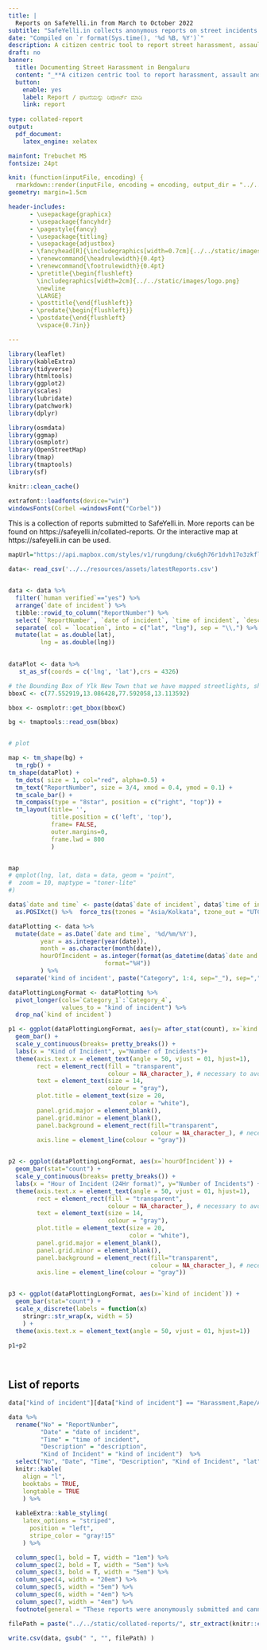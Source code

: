 ```yaml
---
title: |
  Reports on SafeYelli.in from March to October 2022
subtitle: "SafeYelli.in collects anonymous reports on street incidents of harassment and assault in Bengaluru."
date: "Compiled on `r format(Sys.time(), '%d %B, %Y')`"
description: A citizen centric tool to report street harassment, assault and other crimes in Bengaluru. See our community's citizen reported crime data on a map.
draft: no
banner:
  title: Documenting Street Harassment in Bengaluru
  content: "_**A citizen centric tool to report harassment, assault and other crimes on the streets in Bengaluru. See our community's citizen reported crime data on a map.**_ \n \n ಬೆಂಗಳೂರು ಗರವಾಸಿಗಳಿಗೆ  ಇಲ್ಲಿ ನಡೆಯುವ ದೌರ್ಜನ್ಯ ಮತ್ತು ಕಿರುಕುಳವನ್ನು ರಿಪೋರ್ಟ್ ಮಾಡುವ ಉಪಕರಣ. ಇಲ್ಲಿ ಸಂಗ್ರಹವಾದ ಅಪರಾಧ ವರದಿಗಳನ್ನು ನಕ್ಷೆಯ ಮೇಲೆ ಕಾಣಬಹುದು "
  button:
    enable: yes
    label: Report / ಘಟನೆಯನ್ನು ರಿಪೋರ್ಟ್ ಮಾಡಿ  
    link: report
    
type: collated-report
output: 
  pdf_document:
    latex_engine: xelatex

mainfont: Trebuchet MS
fontsize: 24pt

knit: (function(inputFile, encoding) {
  rmarkdown::render(inputFile, encoding = encoding, output_dir = "../../static/collated-reports/") })
geometry: margin=1.5cm  

header-includes: 
      - \usepackage{graphicx}
      - \usepackage{fancyhdr}
      - \pagestyle{fancy}
      - \usepackage{titling}
      - \usepackage{adjustbox}
      - \fancyhead[R]{\includegraphics[width=0.7cm]{../../static/images/logo.png}}
      - \renewcommand{\headrulewidth}{0.4pt}
      - \renewcommand{\footrulewidth}{0.4pt}
      - \pretitle{\begin{flushleft}
        \includegraphics[width=2cm]{../../static/images/logo.png}
        \newline
        \LARGE}
      - \posttitle{\end{flushleft}}
      - \predate{\begin{flushleft}}
      - \postdate{\end{flushleft}
        \vspace{0.7in}}

---
```

```r
library(leaflet)
library(kableExtra)
library(tidyverse) 
library(htmltools)
library(ggplot2)
library(scales)
library(lubridate)
library(patchwork)
library(dplyr)

library(osmdata)
library(ggmap)
library(osmplotr)
library(OpenStreetMap)
library(tmap)
library(tmaptools)
library(sf)

knitr::clean_cache()

extrafont::loadfonts(device="win")
windowsFonts(Corbel =windowsFont("Corbel"))
```

This is a collection of reports submitted to SafeYelli.in. More reports can be found on https://safeyelli.in/collated-reports. Or the interactive map at https://safeyelli.in can be used.

```r
mapUrl="https://api.mapbox.com/styles/v1/rungdung/cku6gh76r1dvh17o3zkfllvjz/tiles/256/{z}/{x}/{y}@2x?access_token=pk.eyJ1IjoicnVuZ2R1bmciLCJhIjoiY2tqeWh6cXF4MDgzMjJvbWVmbGQzYjAwMyJ9.U-aJyoqyKvTXlhVk43jV1A"

data<- read_csv('../../resources/assets/latestReports.csv') 


data <- data %>% 
  filter(`human verified`=="yes") %>% 
  arrange(`date of incident`) %>% 
  tibble::rowid_to_column("ReportNumber") %>% 
  select( `ReportNumber`, `date of incident`, `time of incident`, `description`, `kind of incident`, `location`) %>% 
  separate( col = `location`, into = c("lat", "lng"), sep = "\\,") %>% 
  mutate(lat = as.double(lat),
         lng = as.double(lng)) 
 

```


```r

dataPlot <- data %>% 
   st_as_sf(coords = c('lng', 'lat'),crs = 4326)

# the Bounding Box of Ylk New Town that we have mapped streetlights, shops in.
bboxC <- c(77.552919,13.086428,77.592058,13.113592)

bbox <- osmplotr::get_bbox(bboxC)

bg <- tmaptools::read_osm(bbox)


# plot

map <- tm_shape(bg) + 
  tm_rgb() + 
tm_shape(dataPlot) + 
  tm_dots( size = 1, col="red", alpha=0.5) + 
  tm_text("ReportNumber", size = 3/4, xmod = 0.4, ymod = 0.1) +
  tm_scale_bar() + 
  tm_compass(type = "8star", position = c("right", "top")) +
  tm_layout(title= '', 
            title.position = c('left', 'top'),
            frame= FALSE,
            outer.margins=0,
            frame.lwd = 800
            )


map
# qmplot(lng, lat, data = data, geom = "point", 
#  zoom = 10, maptype = "toner-lite"
#)

```


```r

data$`date and time` <- paste(data$`date of incident`, data$`time of incident`) %>% 
  as.POSIXct() %>%  force_tzs(tzones = "Asia/Kolkata", tzone_out = "UTC")

dataPlotting <- data %>% 
  mutate(date = as.Date(`date and time`, '%d/%m/%Y'),
         year = as.integer(year(date)),
         month = as.character(month(date)),
         hourOfIncident = as.integer(format(as_datetime(data$`date and time`, tz="Asia/Kolkata"),  
                           format="%H"))
         ) %>% 
  separate('kind of incident', paste("Category", 1:4, sep="_"), sep=",", extra="drop")

dataPlottingLongFormat <- dataPlotting %>% 
  pivot_longer(cols=`Category_1`:`Category_4`,
               values_to = "kind of incident") %>% 
  drop_na(`kind of incident`) 

p1 <- ggplot(dataPlottingLongFormat, aes(y= after_stat(count), x=`kind of incident`)) + 
  geom_bar() + 
  scale_y_continuous(breaks= pretty_breaks()) +
  labs(x = "Kind of Incident", y="Number of Incidents")+
  theme(axis.text.x = element_text(angle = 50, vjust = 01, hjust=1),
        rect = element_rect(fill = "transparent",
                            colour = NA_character_), # necessary to avoid drawing panel outline
        text = element_text(size = 14, 
                            colour = "gray"), 
        plot.title = element_text(size = 20, 
                                  color = "white"),
        panel.grid.major = element_blank(), 
        panel.grid.minor = element_blank(), 
        panel.background = element_rect(fill="transparent",
                                        colour = NA_character_), # necessary to avoid drawing panel outline
        axis.line = element_line(colour = "gray")) 


p2 <- ggplot(dataPlottingLongFormat, aes(x=`hourOfIncident`)) +
  geom_bar(stat="count") +
  scale_y_continuous(breaks= pretty_breaks()) +
  labs(x = "Hour of Incident (24Hr format)", y="Number of Incidents") +
  theme(axis.text.x = element_text(angle = 50, vjust = 01, hjust=1),
        rect = element_rect(fill = "transparent",
                            colour = NA_character_), # necessary to avoid drawing panel outline
        text = element_text(size = 14, 
                            colour = "gray"), 
        plot.title = element_text(size = 20,
                                  color = "white"),
        panel.grid.major = element_blank(), 
        panel.grid.minor = element_blank(), 
        panel.background = element_rect(fill="transparent",
                                        colour = NA_character_), # necessary to avoid drawing panel outline
        axis.line = element_line(colour = "gray")) 


p3 <- ggplot(dataPlottingLongFormat, aes(x=`kind of incident`)) +
  geom_bar(stat="count") +
  scale_x_discrete(labels = function(x) 
    stringr::str_wrap(x, width = 5)
    ) +
  theme(axis.text.x = element_text(angle = 50, vjust = 01, hjust=1))

p1+p2

  
```


## List of reports


```r

data["kind of incident"][data["kind of incident"] == "Harassment,Rape/Assault,Stalking,Groping"] <- "Harassment, Rape/Assault, Stalking, Groping" #Introduce spaces

data %>% 
  rename("No" = "ReportNumber",
         "Date" = "date of incident",
         "Time" = "time of incident",
         "Description" = "description",
         "Kind of Incident" = "kind of incident")  %>% 
  select("No", "Date", "Time", "Description", "Kind of Incident", "lat", "lng") %>% 
  knitr::kable(
    align = "l",
    booktabs = TRUE,
    longtable = TRUE
    ) %>% 
  
  kableExtra::kable_styling(
    latex_options = "striped",
      position = "left",
      stripe_color = "gray!15"
    ) %>% 

  column_spec(1, bold = T, width = "1em") %>%
  column_spec(2, bold = T, width = "5em") %>%
  column_spec(3, bold = T, width = "5em") %>%
  column_spec(4, width = "20em") %>% 
  column_spec(5, width = "5em") %>% 
  column_spec(6, width = "4em") %>% 
  column_spec(7, width = "4em") %>% 
  footnote(general = "These reports were anonymously submitted and cannot be traced to the victim ")

```

```r

filePath = paste("../../static/collated-reports/", str_extract(knitr::current_input(), "[^.]+"),".csv") #remove the file format
  
write.csv(data, gsub(" ", "", filePath) )
```



